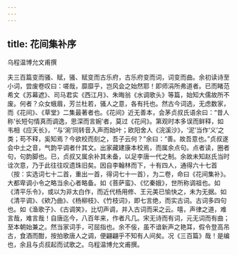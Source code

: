 ```yaml
---
---
---
```

title: 花间集补序
---



乌程温博允文甫撰


夫三百篇变而骚、赋，骚、赋变而古乐府，古乐府变而词，词变而曲。余初读诗至小词，尝废卷叹曰：嗟哉，靡靡乎，岂风会之始然耶！即师涓所弗道者。已而睹范希文《苏幕遮》、司马君实《西江月》、朱晦翁《水调歌头》等篇，始知大儒故所不废。何者？众女蛾眉，芳兰杜若，骚人之意，各有托也。然古今词选，无虑数家，而《花间》、《草堂》二集最著者也。《花间》近无善本，会茅贞叔氏语余曰：“昔人称‘长短句情真而调逸，思深而言婉’者，莫过《花间》。第观时本多误而鲜释，如韦相《应天长》，‘’与‘涴’同转音入声而始叶；欧阳舍人《浣溪沙》，‘泥’当作‘义’之类；苟不释，奚知焉？今欲校而刻之，吾子云何？”余曰：“善。故吾意也。”贞叔遂会中土之音，气韵平调者什其文。出家藏建康本校焉，而属余点句。点者读，圈者句，句韵脚也。已，贞叔又属余补其未备，以足李唐一代之制。余故未知赵氏当时诠次意，乃于此往往叹遗珠旧矣。因自李翰林而下，十有四人，通得六十七首（按：实选词七十二首，重出一首，得词七十一首），为二卷，命曰《花间集补》。大都卑调小令之略当余心者略备。如《菩萨蛮》、《忆秦娥》，世所称调祖也。如《清平乐令》，或以为非太白作，而近代杨用修、王元美已愉快之，未为无据。如《清平调》、《欸乃曲》、《杨柳枝》、《竹枝词》，即七言绝，而实古词。古词多四句也。如《渔歌子》、《古调笑》，比切声调，并入古词而采之云。嘻，声律之道，难言哉，难言哉！自唐迄今，八百年来，作者凡几。宋无诗而有词，元无词而有曲；至本朝始兼之。然当家词手，可屈指也。余不佞，虽不谙新声之艳耳，假令登高吊古，食酒而酣，按拍歌唐人之调，便翩翩乎不知有人间矣。况《三百篇》哉！是编也，余且与贞叔起而试歌之。乌程温博允文甫撰。